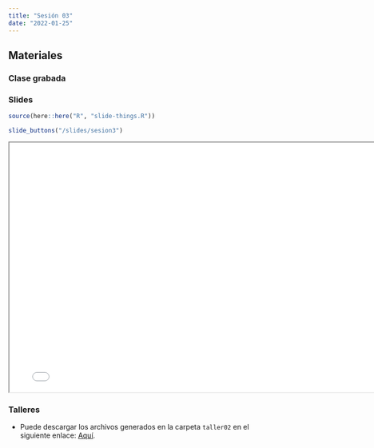 ```yaml
---
title: "Sesión 03"
date: "2022-01-25"
---
```


## Materiales

::: {.panel-tabset}

### Clase grabada


### Slides

```r
source(here::here("R", "slide-things.R"))
```

```r
slide_buttons("/slides/sesion3")
```

```{=html}
<iframe width="780" height="500" src="../slides/sesion3.html" title="Sesión 2"></iframe>
```

### Talleres

- Puede descargar los archivos generados en la carpeta `taller02` en el siguiente enlace: [Aquí](https://drive.google.com/drive/folders/18PHD4uNhXBJVKyLxfl6q9XoYx0ax9hXG?usp=sharing).


:::




